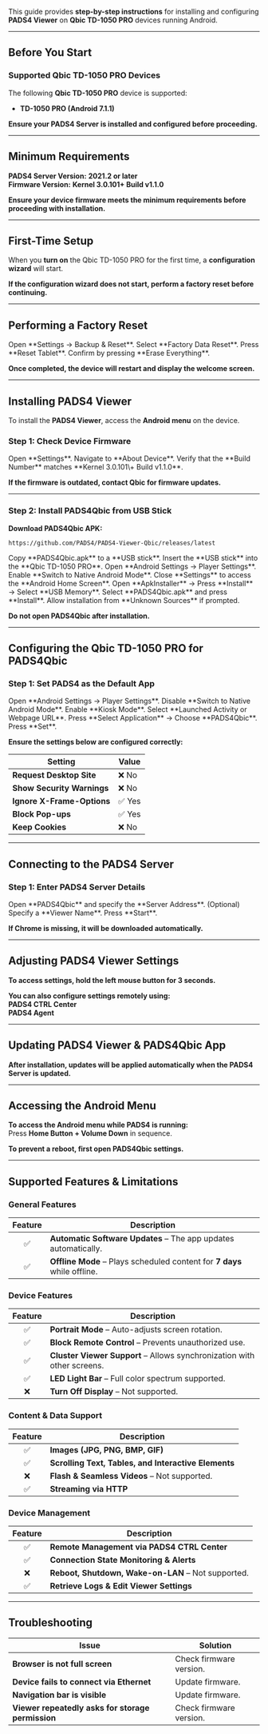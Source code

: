 This guide provides **step-by-step instructions** for installing and configuring **PADS4 Viewer** on **Qbic TD-1050 PRO** devices running Android.

---

## **Before You Start**

### **Supported Qbic TD-1050 PRO Devices**

The following **Qbic TD-1050 PRO** device is supported:

- **TD-1050 PRO (Android 7.1.1)**

**Ensure your PADS4 Server is installed and configured before proceeding.**

---

## **Minimum Requirements**

**PADS4 Server Version:** **2021.2 or later**\
**Firmware Version:** **Kernel 3.0.101\+ Build v1.1.0**

**Ensure your device firmware meets the minimum requirements before proceeding with installation.**

---

## **First-Time Setup**

When you **turn on** the Qbic TD-1050 PRO for the first time, a **configuration wizard** will start.

**If the configuration wizard does not start, perform a factory reset before continuing.**

---

## **Performing a Factory Reset**

<Steps>
  <Step title="Step One">
    Open **Settings → Backup & Reset**.
  </Step>
  <Step title="Step Two">
    Select **Factory Data Reset**.
  </Step>
  <Step title="Step Three">
    Press **Reset Tablet**.
  </Step>
  <Step title="Step Four">
    Confirm by pressing **Erase Everything**.
  </Step>
</Steps>

**Once completed, the device will restart and display the welcome screen.**

---

## **Installing PADS4 Viewer**

To install the **PADS4 Viewer**, access the **Android menu** on the device.

### **Step 1: Check Device Firmware**

<Steps>
  <Step title="Step One">
    Open **Settings**.
  </Step>
  <Step title="Step Two">
    Navigate to **About Device**.
  </Step>
  <Step title="Step Three">
    Verify that the **Build Number** matches **Kernel 3.0.101\+ Build v1.1.0**.
  </Step>
</Steps>

**If the firmware is outdated, contact Qbic for firmware updates.**

---

### **Step 2: Install PADS4Qbic from USB Stick**

**Download PADS4Qbic APK:**

```
https://github.com/PADS4/PADS4-Viewer-Qbic/releases/latest
```

<Steps>
  <Step title="Step One">
    Copy **PADS4Qbic.apk** to a **USB stick**.
  </Step>
  <Step title="Step Two">
    Insert the **USB stick** into the **Qbic TD-1050 PRO**.
  </Step>
  <Step title="Step Three">
    Open **Android Settings → Player Settings**.
  </Step>
  <Step title="Step Four">
    Enable **Switch to Native Android Mode**.
  </Step>
  <Step title="Step Five">
    Close **Settings** to access the **Android Home Screen**.
  </Step>
  <Step title="Step Six">
    Open **ApkInstaller** → Press **Install** → Select **USB Memory**.
  </Step>
  <Step title="Step Seven">
    Select **PADS4Qbic.apk** and press **Install**.
  </Step>
  <Step title="Step Eight">
    Allow installation from **Unknown Sources** if prompted.
  </Step>
</Steps>

**Do not open PADS4Qbic after installation.**

---

## **Configuring the Qbic TD-1050 PRO for PADS4Qbic**

### **Step 1: Set PADS4 as the Default App**

<Steps>
  <Step title="Step One">
    Open **Android Settings → Player Settings**.
  </Step>
  <Step title="Step Two">
    Disable **Switch to Native Android Mode**.
  </Step>
  <Step title="Step Three">
    Enable **Kiosk Mode**.
  </Step>
  <Step title="Step Four">
    Select **Launched Activity or Webpage URL**.
  </Step>
  <Step title="Step Five">
    Press **Select Application** → Choose **PADS4Qbic**.
  </Step>
  <Step title="Step Six">
    Press **Set**.
  </Step>
</Steps>

**Ensure the settings below are configured correctly:**

| **Setting**                | **Value** |
| -------------------------- | --------- |
| **Request Desktop Site**   | ❌ No      |
| **Show Security Warnings** | ❌ No      |
| **Ignore X-Frame-Options** | ✅ Yes     |
| **Block Pop-ups**          | ✅ Yes     |
| **Keep Cookies**           | ❌ No      |

---

## **Connecting to the PADS4 Server**

### **Step 1: Enter PADS4 Server Details**

<Steps>
  <Step title="Step One">
    Open **PADS4Qbic** and specify the **Server Address**.
  </Step>
  <Step title="Step Two">
    (Optional) Specify a **Viewer Name**.
  </Step>
  <Step title="Step Three">
    Press **Start**.
  </Step>
</Steps>

**If Chrome is missing, it will be downloaded automatically.**

---

## **Adjusting PADS4 Viewer Settings**

**To access settings, hold the left mouse button for 3 seconds.**

**You can also configure settings remotely using:**\
**PADS4 CTRL Center**\
**PADS4 Agent**

---

## **Updating PADS4 Viewer & PADS4Qbic App**

**After installation, updates will be applied automatically when the PADS4 Server is updated.**

---

## **Accessing the Android Menu**

**To access the Android menu while PADS4 is running:**\
Press **Home Button \+ Volume Down** in sequence.

**To prevent a reboot, first open PADS4Qbic settings.**

---

## **Supported Features & Limitations**

### **General Features**

| Feature | Description                                                              |
| :-----: | ------------------------------------------------------------------------ |
| ✅       | **Automatic Software Updates** – The app updates automatically.          |
| ✅       | **Offline Mode** – Plays scheduled content for **7 days** while offline. |

### **Device Features**

| Feature | Description                                                             |
| :-----: | ----------------------------------------------------------------------- |
| ✅       | **Portrait Mode** – Auto-adjusts screen rotation.                       |
| ✅       | **Block Remote Control** – Prevents unauthorized use.                   |
| ✅       | **Cluster Viewer Support** – Allows synchronization with other screens. |
| ✅       | **LED Light Bar** – Full color spectrum supported.                      |
| ❌       | **Turn Off Display** – Not supported.                                   |

### **Content & Data Support**

| Feature | Description                                          |
| :-----: | ---------------------------------------------------- |
| ✅       | **Images (JPG, PNG, BMP, GIF)**                      |
| ✅       | **Scrolling Text, Tables, and Interactive Elements** |
| ❌       | **Flash & Seamless Videos** – Not supported.         |
| ✅       | **Streaming via HTTP**                               |

### **Device Management**

| Feature | Description                                        |
| :-----: | -------------------------------------------------- |
| ✅       | **Remote Management via PADS4 CTRL Center**        |
| ✅       | **Connection State Monitoring & Alerts**           |
| ❌       | **Reboot, Shutdown, Wake-on-LAN** – Not supported. |
| ✅       | **Retrieve Logs & Edit Viewer Settings**           |

---

## **Troubleshooting**

| **Issue**                                         | **Solution**            |
| ------------------------------------------------- | ----------------------- |
| **Browser is not full screen**                    | Check firmware version. |
| **Device fails to connect via Ethernet**          | Update firmware.        |
| **Navigation bar is visible**                     | Update firmware.        |
| **Viewer repeatedly asks for storage permission** | Check firmware version. |